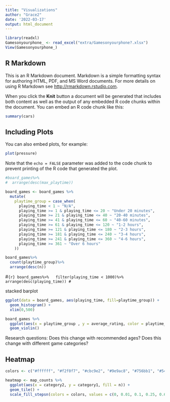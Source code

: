 ```yaml
---
title: "Visualizations"
author: "Grace2"
date: '2022-03-17'
output: html_document 
---
```


```r
library(readxl)
Gamesonyourphone_ <- read_excel("extra/Gamesonyourphone?.xlsx")
View(Gamesonyourphone_) 
```

## R Markdown

This is an R Markdown document. Markdown is a simple formatting syntax for authoring HTML, PDF, and MS Word documents. For more details on using R Markdown see <http://rmarkdown.rstudio.com>.

When you click the **Knit** button a document will be generated that includes both content as well as the output of any embedded R code chunks within the document. You can embed an R code chunk like this:

```r
summary(cars)
```

## Including Plots

You can also embed plots, for example:

```r
plot(pressure)
```

Note that the `echo = FALSE` parameter was added to the code chunk to prevent printing of the R code that generated the plot.

```r
#board_games%>%
#  arrange(desc(max_playtime))

board_games <- board_games %>%
  mutate(
    playtime_group = case_when(
      playing_time < 1 ~ "N/A",
      playing_time >= 1 & playing_time <= 20 ~ "Under 20 minutes",
      playing_time >= 21 & playing_time <= 40 ~ "20-40 minutes",
      playing_time >= 41 & playing_time <= 60 ~ "40-60 minutes",
      playing_time >= 61 & playing_time <= 120 ~ "1-2 hours",
      playing_time >= 121 & playing_time <= 180 ~ "2-3 hours",
      playing_time >= 181 & playing_time <= 240 ~ "3-4 hours",
      playing_time >= 241 & playing_time <= 360 ~ "4-6 hours",
      playing_time >= 361 ~ "Over 6 hours"
    ))
```

```r
board_games%>%
  count(playtime_group)%>%
  arrange(desc(n))
```


#```{r}
board_games%>%
  filter(playing_time < 1000)%>%
  arrange(desc(playing_time))
#```

stacked barplot
 

```r
ggplot(data = board_games, aes(playing_time, fill=playtime_group)) +
  geom_histogram() +
  xlim(0,500)
```
```r
board_games %>% 
  ggplot(aes(x = playtime_group , y = average_rating, color = playtime_group)) +
  geom_violin()
```

Research questions: Does this change with recommended ages? 
Does this change with different game categories?


## Heatmap 
```r
colors <- c("#ffffff", "#f2f0f7", "#cbc9e2", "#9e9ac8", "#756bb1", "#54278f")

heatmap <- map_counts %>% 
  ggplot(aes(x = category2, y = category1, fill = n)) +
  geom_tile() +
  scale_fill_stepsn(colors = colors, values = c(0, 0.01, 0.1, 0.25, 0.6, 1))
```
